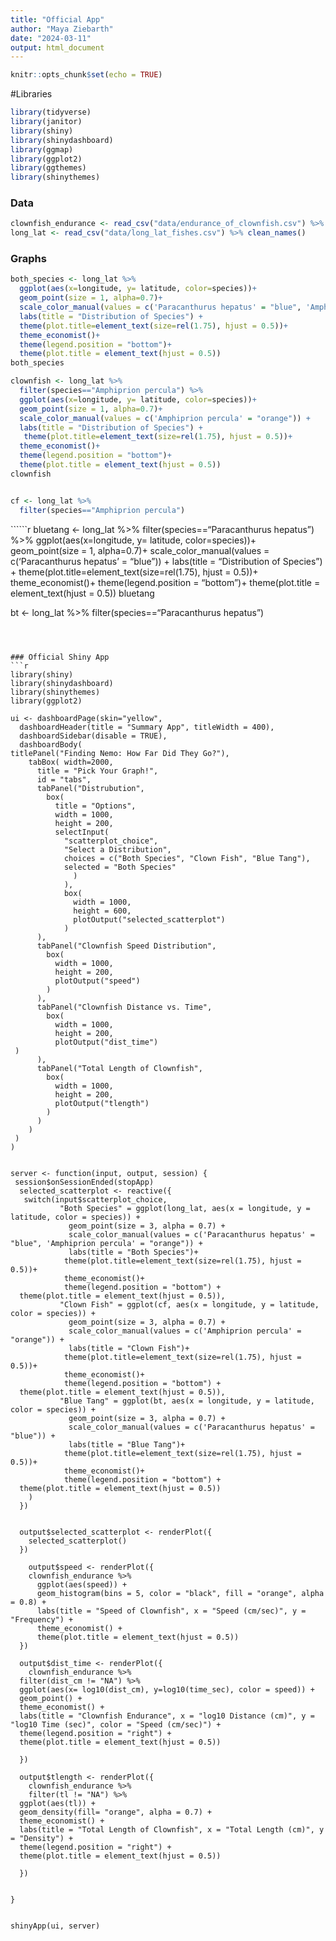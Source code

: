 ```yaml
---
title: "Official App"
author: "Maya Ziebarth"
date: "2024-03-11"
output: html_document
---
```


```r
knitr::opts_chunk$set(echo = TRUE)
```

#Libraries 
```r
library(tidyverse)
library(janitor)
library(shiny)
library(shinydashboard)
library(ggmap)
library(ggplot2)
library(ggthemes)
library(shinythemes)
```


### Data
```r
clownfish_endurance <- read_csv("data/endurance_of_clownfish.csv") %>% clean_names()
long_lat <- read_csv("data/long_lat_fishes.csv") %>% clean_names()
```

### Graphs
```r
both_species <- long_lat %>% 
  ggplot(aes(x=longitude, y= latitude, color=species))+
  geom_point(size = 1, alpha=0.7)+
  scale_color_manual(values = c('Paracanthurus hepatus' = "blue", 'Amphiprion percula' = "orange")) +
  labs(title = "Distribution of Species") +
  theme(plot.title=element_text(size=rel(1.75), hjust = 0.5))+
  theme_economist()+
  theme(legend.position = "bottom")+
  theme(plot.title = element_text(hjust = 0.5))
both_species
```

```r
clownfish <- long_lat %>% 
  filter(species=="Amphiprion percula") %>%
  ggplot(aes(x=longitude, y= latitude, color=species))+
  geom_point(size = 1, alpha=0.7)+
  scale_color_manual(values = c('Amphiprion percula' = "orange")) +
  labs(title = "Distribution of Species") +
   theme(plot.title=element_text(size=rel(1.75), hjust = 0.5))+
  theme_economist()+
  theme(legend.position = "bottom")+
  theme(plot.title = element_text(hjust = 0.5))
clownfish


cf <- long_lat %>% 
  filter(species=="Amphiprion percula")
```

``````r
bluetang <- long_lat %>% 
  filter(species=="Paracanthurus hepatus") %>%
  ggplot(aes(x=longitude, y= latitude, color=species))+
  geom_point(size = 1, alpha=0.7)+
  scale_color_manual(values = c('Paracanthurus hepatus' = "blue")) +
  labs(title = "Distribution of Species") +
   theme(plot.title=element_text(size=rel(1.75), hjust = 0.5))+
  theme_economist()+
  theme(legend.position = "bottom")+
  theme(plot.title = element_text(hjust = 0.5))
bluetang

bt <- long_lat %>% 
  filter(species=="Paracanthurus hepatus")
```



### Official Shiny App
```r
library(shiny)
library(shinydashboard)
library(shinythemes)
library(ggplot2)

ui <- dashboardPage(skin="yellow",
  dashboardHeader(title = "Summary App", titleWidth = 400),
  dashboardSidebar(disable = TRUE),
  dashboardBody(
titlePanel("Finding Nemo: How Far Did They Go?"),
    tabBox( width=2000, 
      title = "Pick Your Graph!",
      id = "tabs",
      tabPanel("Distrubution",
        box(
          title = "Options",
          width = 1000,
          height = 200,
          selectInput(
            "scatterplot_choice",
            "Select a Distribution",
            choices = c("Both Species", "Clown Fish", "Blue Tang"),
            selected = "Both Species"
              )
            ),
            box(
              width = 1000,
              height = 600,
              plotOutput("selected_scatterplot")
            )
      ),
      tabPanel("Clownfish Speed Distribution",
        box(
          width = 1000,
          height = 200,
          plotOutput("speed")
        )
      ),
      tabPanel("Clownfish Distance vs. Time",
        box(
          width = 1000,
          height = 200,
          plotOutput("dist_time")
 )
      ),
      tabPanel("Total Length of Clownfish",
        box(
          width = 1000,
          height = 200,
          plotOutput("tlength")
        )
      )
    )
 )
)


server <- function(input, output, session) {
 session$onSessionEnded(stopApp)
  selected_scatterplot <- reactive({
   switch(input$scatterplot_choice,
           "Both Species" = ggplot(long_lat, aes(x = longitude, y = latitude, color = species)) +
             geom_point(size = 3, alpha = 0.7) +
             scale_color_manual(values = c('Paracanthurus hepatus' = "blue", 'Amphiprion percula' = "orange")) +
             labs(title = "Both Species")+
            theme(plot.title=element_text(size=rel(1.75), hjust = 0.5))+
            theme_economist()+
            theme(legend.position = "bottom") + 
  theme(plot.title = element_text(hjust = 0.5)),
           "Clown Fish" = ggplot(cf, aes(x = longitude, y = latitude, color = species)) +
             geom_point(size = 3, alpha = 0.7) +
             scale_color_manual(values = c('Amphiprion percula' = "orange")) +
             labs(title = "Clown Fish")+
            theme(plot.title=element_text(size=rel(1.75), hjust = 0.5))+
            theme_economist()+
            theme(legend.position = "bottom") + 
  theme(plot.title = element_text(hjust = 0.5)),
           "Blue Tang" = ggplot(bt, aes(x = longitude, y = latitude, color = species)) +
             geom_point(size = 3, alpha = 0.7) +
             scale_color_manual(values = c('Paracanthurus hepatus' = "blue")) +
             labs(title = "Blue Tang")+
            theme(plot.title=element_text(size=rel(1.75), hjust = 0.5))+
            theme_economist()+
            theme(legend.position = "bottom") + 
  theme(plot.title = element_text(hjust = 0.5))
    )
  })


  output$selected_scatterplot <- renderPlot({
    selected_scatterplot()
  })
  
    output$speed <- renderPlot({
    clownfish_endurance %>%
      ggplot(aes(speed)) +
      geom_histogram(bins = 5, color = "black", fill = "orange", alpha = 0.8) +
      labs(title = "Speed of Clownfish", x = "Speed (cm/sec)", y = "Frequency") +
      theme_economist() +
      theme(plot.title = element_text(hjust = 0.5))
  })
    
  output$dist_time <- renderPlot({
    clownfish_endurance %>%
  filter(dist_cm != "NA") %>%
  ggplot(aes(x= log10(dist_cm), y=log10(time_sec), color = speed)) +
  geom_point() +
  theme_economist() + 
  labs(title = "Clownfish Endurance", x = "log10 Distance (cm)", y = "log10 Time (sec)", color = "Speed (cm/sec)") + 
  theme(legend.position = "right") + 
  theme(plot.title = element_text(hjust = 0.5))
    
  })

  output$tlength <- renderPlot({
    clownfish_endurance %>%
    filter(tl != "NA") %>%
  ggplot(aes(tl)) + 
  geom_density(fill= "orange", alpha = 0.7) + 
  theme_economist() + 
  labs(title = "Total Length of Clownfish", x = "Total Length (cm)", y = "Density") + 
  theme(legend.position = "right") + 
  theme(plot.title = element_text(hjust = 0.5)) 
    
  })

  
}


shinyApp(ui, server)
```